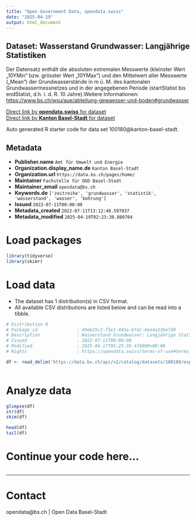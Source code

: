 ```yaml
---
title: "Open Government Data, opendata.swiss"
date: "2025-04-19"
output: html_document
---
```


## Dataset: Wasserstand Grundwasser: Langjährige Statistiken

Der Datensatz enthält die absoluten extremalen Messwerte (kleinster Wert „10YMin“ bzw. grösster Wert „10YMax“) und den Mittelwert aller Messwerte („Mean“) der Grundwasserstände in m ü. M. des kantonalen Grundwassermessnetzes und in der angegebenen Periode (startStatist bis endStatist, d.h. i. d. R. 10 Jahre).Weitere Informationen: [https://www.bs.ch/wsu/aue/abteilung-gewaesser-und-boden#grundwasser](https://www.bs.ch/wsu/aue/abteilung-gewaesser-und-boden#grundwasser)

[Direct link by **opendata.swiss** for dataset](https://opendata.swiss/de/dataset/wasserstand-grundwasser-langjahrige-statistiken)<br>
[Direct link by **Kanton Basel-Stadt** for dataset](https://data.bs.ch/explore/dataset/100180/)

Auto generated R starter code for data set 100180@kanton-basel-stadt.

## Metadata

- **Publisher.name** `Amt für Umwelt und Energie`
- **Organization.display_name.de** `Kanton Basel-Stadt`
- **Organization.url** `https://data.bs.ch/pages/home/`
- **Maintainer** `Fachstelle für OGD Basel-Stadt`
- **Maintainer_email** `opendata@bs.ch`
- **Keywords.de** `['zeitreihe', 'grundwasser', 'statistik', 'wasserstand', 'wasser', 'bohrung']`
- **Issued** `2022-07-11T00:00:00`
- **Metadata_created** `2022-07-11T13:12:48.597037`
- **Metadata_modified** `2025-04-19T02:23:38.880704`


# Load packages

```r

library(tidyverse)
library(skimr)

```

# Load data

-   The dataset has 1 distribution(s) in CSV format.
-   All available CSV distributions are listed below and can be read into a tibble.

```r

# Distribution 0
# Package_id               : 49eb25c2-f5e1-445a-bfdc-6ee4a136e7d9
# Description              : Wasserstand Grundwasser: Langjährige Statistiken (csv)
# Issued                   : 2022-07-11T00:00:00
# Modified                 : 2025-04-17T05:25:39.474000+00:00
# Rights                   : https://opendata.swiss/terms-of-use#terms_by

df <- read_delim('https://data.bs.ch/api/v2/catalog/datasets/100180/exports/csv?use_labels=true')



```

# Analyze data

```r

glimpse(df)
str(df)
skim(df)

head(df)
tail(df)

```

# Continue your code here...

```r

```

------------------------------------------------------------------------

# Contact

opendata@bs.ch | Open Data Basel-Stadt

